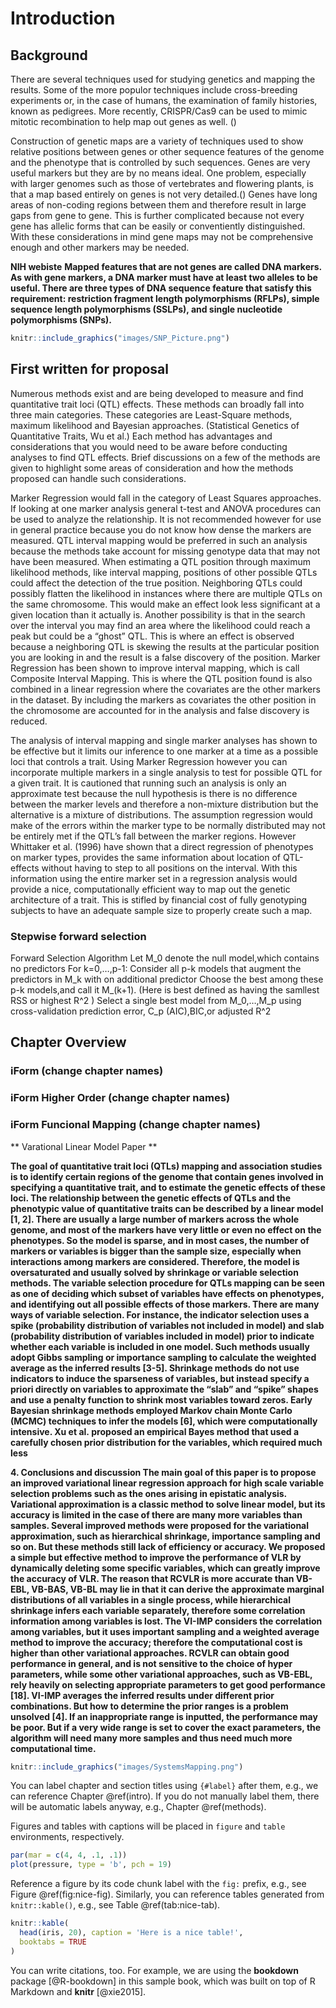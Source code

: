 # Introduction {#intro}

## Background

<p> There are several techniques used for studying genetics and mapping the results.  Some of the more populor techniques include cross-breeding experiments or, in the case of  humans, the examination of family histories, known as pedigrees. More recently, CRISPR/Cas9 can be used to mimic mitotic recombination to help map out genes as well. (\cite{sadhu2016crispr}) </p>

<p> Construction of genetic maps are a variety of techniques used to show relative positions between genes or other sequence features of the genome and the phenotype that is controlled by such sequences. Genes are very useful markers but they are by no means ideal. One problem, especially with larger genomes such as those of vertebrates and flowering plants, is that a map based entirely on genes is not very detailed.(\cite{brown2006genomes}) Genes have long areas of non-coding regions between them and therefore result in large gaps from gene to gene.  This is further complicated because not every gene has allelic forms that can be easily or conventiently distinguished.  With these considerations in mind gene maps may not be comprehensive enough and other markers may be needed. </p>



**NIH webiste**
**Mapped features that are not genes are called DNA markers. As with gene markers, a DNA marker must have at least two alleles to be useful. There are three types of DNA sequence feature that satisfy this requirement: restriction fragment length polymorphisms (RFLPs), simple sequence length polymorphisms (SSLPs), and single nucleotide polymorphisms (SNPs).**


```r
knitr::include_graphics("images/SNP_Picture.png")
```



## First written for proposal

Numerous methods exist and are being developed to measure and find quantitative trait loci (QTL) effects.  These methods can broadly fall into three main categories.  These categories are Least-Square methods, maximum likelihood and Bayesian approaches.  (Statistical Genetics of Quantitative Traits, Wu et al.)  Each method has advantages and considerations that you would need to be aware before conducting analyses to find QTL effects.  Brief discussions on a few of the methods are given to highlight some areas of consideration and how the methods proposed can handle such considerations.  

Marker Regression would fall in the category of Least Squares approaches.  If looking at one marker analysis general t-test and ANOVA procedures can be used to analyze the relationship.  It is not recommended however for use in general practice because you do not know how dense the markers are measured.  QTL interval mapping would be preferred in such an analysis because the methods take account for missing genotype data that may not have been measured.  When estimating a QTL position through maximum likelihood methods, like interval mapping, positions of other possible QTLs could affect the detection of the true position.  Neighboring QTLs could possibly flatten the likelihood in instances where there are multiple QTLs on the same chromosome. This would make an effect look less significant at a given location than it actually is.  Another possibility is that in the search over the interval you may find an area where the likelihood could reach a peak but could be a “ghost” QTL.  This is where an effect is observed because a neighboring QTL is skewing the results at the particular position you are looking in and the result is a false discovery of the position.  Marker Regression has been shown to improve interval mapping, which is call Composite Interval Mapping.  This is where the QTL position found is also combined in a linear regression where the covariates are the other markers in the dataset.  By including the markers as covariates the other position in the chromosome are accounted for in the analysis and false discovery is reduced.  

The analysis of interval mapping and single marker analyses has shown to be effective but it limits our inference to one marker at a time as a possible loci that controls a trait.   Using Marker Regression however you can incorporate multiple markers in a single analysis to test for possible QTL for a given trait.  It is cautioned that running such an analysis is only an approximate test because the null hypothesis is there is no difference between the marker levels and therefore a non-mixture distribution but the alternative is a mixture of distributions.  The assumption regression would make of the errors within the marker type to be normally distributed may not be entirely met if the QTL’s fall between the marker regions.  However Whittaker et al. (1996) have shown that a direct regression of phenotypes on marker types, provides the same information about location of QTL-effects without having to step to all positions on the interval.  With this information using the entire marker set in a regression analysis would provide a nice, computationally efficient way to map out the genetic architecture of a trait.  This is stifled by financial cost of fully genotyping subjects to have an adequate sample size to properly create such a map.  








###	Stepwise forward selection

Forward Selection Algorithm
	Let M_0  denote the null model,which contains no predictors
	For k=0,…,p-1:
	Consider all p-k models that augment the predictors in M_k  with on 
 additional predictor
	Choose the best among these p-k models,and call it M_(k+1). 
(Here is best defined as having the samllest RSS or highest R^2 )
	Select a single best model from M_0,…,M_p  using cross-validation prediction error, 
 C_p  (AIC),BIC,or adjusted R^2










##	Chapter Overview

### iForm (change chapter names)

### iForm Higher Order (change chapter names)
 
### iForm Funcional Mapping (change chapter names)







** Varational Linear Model Paper ** \cite{dong2015accurate}

**The goal of quantitative trait loci (QTLs) mapping and association studies is to identify certain regions of the genome that contain genes involved in specifying a quantitative trait, and to estimate the genetic effects of these loci. The relationship between the genetic effects of QTLs and the phenotypic value of quantitative traits can be described by a linear model [1, 2]. There are usually a large number of markers across the whole genome, and most of the markers have very little or even no effect on the phenotypes. So the model is sparse, and in most cases, the number of markers or variables is bigger than the sample size, especially when interactions among markers are considered. Therefore, the model is oversaturated and usually solved by shrinkage or variable selection methods. The variable selection procedure for QTLs mapping can be seen as one of deciding which subset of variables have effects on phenotypes, and identifying out all possible effects of those markers. There are many ways of variable selection. For instance, the indicator selection uses a spike (probability distribution of variables not included in model) and slab (probability distribution of variables included in model) prior to indicate whether each variable is included in one model. Such methods usually adopt Gibbs sampling or importance sampling to calculate the weighted average as the inferred results [3-5]. Shrinkage methods do not use indicators to induce the sparseness of variables, but instead specify a priori directly on variables to approximate the “slab” and “spike” shapes and use a penalty function to shrink most variables toward zeros. Early Bayesian shrinkage methods employed Markov chain Monte Carlo (MCMC) techniques to infer the models [6], which were computationally intensive. Xu et al. proposed an empirical Bayes method that used a carefully chosen prior distribution for the variables, which required much less**


**4. Conclusions and discussion The main goal of this paper is to propose an improved variational linear regression approach for high scale variable selection problems such as the ones arising in epistatic analysis. Variational approximation is a classic method to solve linear model, but its accuracy is limited in the case of there are many more variables than samples. Several improved methods were proposed for the variational approximation, such as hierarchical shrinkage, importance sampling and so on. But these methods still lack of efficiency or accuracy. We proposed a simple but effective method to improve the performance of VLR by dynamically deleting some specific variables, which can greatly improve the accuracy of VLR. The reason that RCVLR is more accurate than VB-EBL, VB-BAS, VB-BL may lie in that it can derive the approximate marginal distributions of all variables in a single process, while hierarchical shrinkage infers each variable separately, therefore some correlation information among variables is lost. The VI-IMP considers the correlation among variables, but it uses important sampling and a weighted average method to improve the accuracy; therefore the computational cost is higher than other variational approaches. RCVLR can obtain good performance in general, and is not sensitive to the choice of hyper parameters, while some other variational approaches, such as VB-EBL, rely heavily on selecting appropriate parameters to get good performance [18]. VI-IMP averages the inferred results under different prior combinations. But how to determine the prior ranges is a problem unsolved [4]. If an inappropriate range is inputted, the performance may be poor. But if a very wide range is set to cover the exact parameters, the algorithm will need many more samples and thus need much more computational time.**


```r
knitr::include_graphics("images/SystemsMapping.png")
```





You can label chapter and section titles using `{#label}` after them, e.g., we can reference Chapter \@ref(intro). If you do not manually label them, there will be automatic labels anyway, e.g., Chapter \@ref(methods).

Figures and tables with captions will be placed in `figure` and `table` environments, respectively.

```r
par(mar = c(4, 4, .1, .1))
plot(pressure, type = 'b', pch = 19)
```

Reference a figure by its code chunk label with the `fig:` prefix, e.g., see Figure \@ref(fig:nice-fig). Similarly, you can reference tables generated from `knitr::kable()`, e.g., see Table \@ref(tab:nice-tab).

```r
knitr::kable(
  head(iris, 20), caption = 'Here is a nice table!',
  booktabs = TRUE
)
```

You can write citations, too. For example, we are using the **bookdown** package [@R-bookdown] in this sample book, which was built on top of R Markdown and **knitr** [@xie2015].
